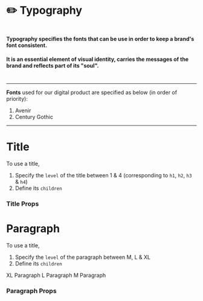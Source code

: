 <!-- // import React from 'react';
// import { action } from '@storybook/addon-actions';
// import { withA11y } from '@storybook/addon-a11y';
// import { withKnobs, text, boolean, number } from '@storybook/addon-knobs';

// import Title from '../../../src/ui/Atoms/Typography/Title';
// import Paragraph from '../../../src/ui/Atoms/Typography/Paragraph';

// import '../../../src/ui/Atoms/index.scss' -->

<!-- // import React from 'react';
// import { action } from '@storybook/addon-actions';
// import { withA11y } from '@storybook/addon-a11y';
// import { withKnobs, text, boolean, number } from '@storybook/addon-knobs';
// import './button.scss'; -->


<Meta title="⚛️Atoms|✏️Typography" />

# ✏️ Typography

#

#

#### Typography specifies the fonts that can be use in order to keep a brand's font consistent.

#### It is an essential element of visual identity, carries the messages of the brand and reflects part of its "soul".

#

---

**Fonts** used for our digital product are specified as below (in order of priority):

1. Avenir
2. Century Gothic

---

# Title

To use a title,

1. Specify the `level` of the title between 1 & 4 (corresponding to `h1`, `h2`, `h3` & `h4`)
2. Define its `children`

<Preview>
  <Story name="Title">
    <div>
      <Title level={1}>h1 heading</Title>
      <Title level={2}>h2 heading</Title>
      <Title level={3}>h3 heading</Title>
      <Title level={4}>h4 heading</Title>
    </div>
  </Story>
</Preview>

### Title Props

<Props of={Title} />

# Paragraph

To use a title,

1. Specify the `level` of the paragraph between M, L & XL
2. Define its `children`

<Preview>
  <Story name="Paragraph">
    <div>
      <Paragraph level="XL">XL Paragraph</Paragraph>
      <Paragraph level="L">L Paragraph</Paragraph>
      <Paragraph level="M">M Paragraph</Paragraph>
    </div>
  </Story>
</Preview>

### Paragraph Props

<Props of={Paragraph} />
